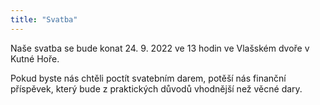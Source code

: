 ```yaml
---
title: "Svatba"
---
```


Naše svatba se bude konat 24. 9. 2022 ve 13 hodin ve Vlašském dvoře v Kutné Hoře.

Pokud byste nás chtěli poctít svatebním darem, potěší nás finanční příspěvek, který bude z praktických důvodů vhodnější než věcné dary.
